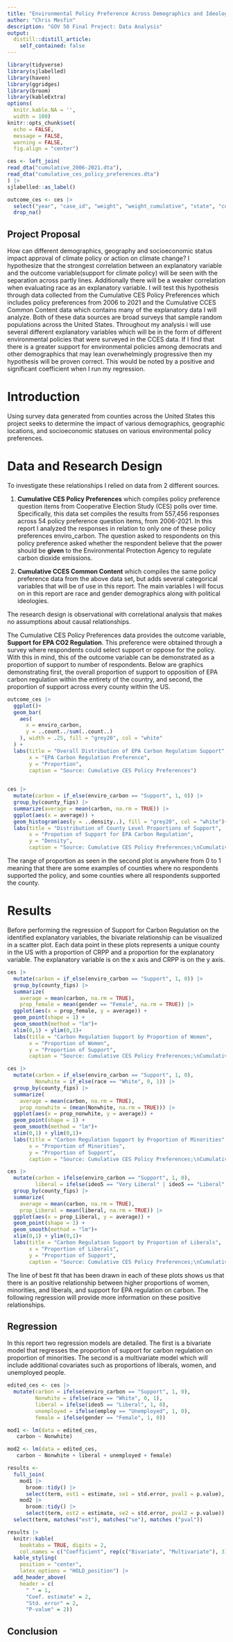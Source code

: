 ```yaml
---
title: "Environmental Policy Preference Across Demographics and Ideology"
author: "Chris Mesfin"
description: "GOV 50 Final Project: Data Analysis"
output:
  distill::distill_article:
    self_contained: false
---
```


```r
library(tidyverse)
library(sjlabelled)
library(haven)
library(ggridges)
library(broom)
library(kableExtra)
options(
  knitr.kable.NA = '',
  width = 100)
knitr::opts_chunk$set(
  echo = FALSE,
  message = FALSE,
  warning = FALSE,
  fig.align = "center")
```

```r
ces <- left_join(
read_dta("cumulative_2006-2021.dta"),
read_dta("cumulative_ces_policy_preferences.dta")
) |>
sjlabelled::as_label()
```

```r
outcome_ces <- ces |>
  select("year", "case_id", "weight", "weight_cumulative", "state", "county_fips", "enviro_carbon") |>
  drop_na()
```
## Project Proposal 

How can different demographics, geography and socioeconomic status impact approval of climate policy or action on climate change? I hypothesize that the strongest correlation between an explanatory variable and the outcome variable(support for climate policy) will be seen with the separation across partly lines. Additionally there will be a weaker correlation when evaluating race as an explanatory variable. I will test this hypothesis through data collected from the Cumulative CES Policy Preferences which includes policy preferences from 2006 to 2021 and the Cumulative CCES Common Content data which contains many of the explanatory data I will analyze. Both of these data sources are broad surveys that sample random populations across the United States. Throughout my analysis i will use several different explanatory variables which will be in the form of different environmental policies that were surveyed in the CCES data. If I find that there is a greater support for environmental policies among democrats and other demographics that may lean overwhelmingly progressive then my hypothesis will be proven correct. This would be noted by a positive and significant coefficient when I run my regression. 

# Introduction 

Using survey data generated from counties across the United States this project seeks to determine the impact of various demographics, geographic locations, and socioeconomic statuses on various environmental policy preferences. 


# Data and Research Design 

To investigate these relationships I relied on data from 2 different sources.

1. **Cumulative CES Policy Preferences** which compiles policy preference question items from Cooperative Election Study (CES) polls over time. Specifically, this data set compiles the results from 557,456 responses across 54 policy preference question items, from 2006-2021. In this report I analyzed the responses in relation to only one of these policy preferences enviro_carbon. The question asked to respondents on this policy preference asked whether the respondent believe that the power should be **given** to the Environmental Protection Agency to regulate carbon dioxide emissions. 


2. **Cumulative CCES Common Content** which compiles the same policy preference data from the above data set, but adds several categorical variables that will be of use in this report. The main variables I will focus on in this report are race and gender demographics along with political ideologies. 

The research design is observational with correlational analysis that makes no assumptions about causal relationships. 


The Cumulative CES Policy Preferences data provides the outcome variable, **Support for EPA CO2 Regulation**. This preference were obtained through a survey where respondents could select support or oppose for the policy. With this in mind, this of the outcome variable can be demonstrated as a proportion of support to number of respondents. Below are graphics demonstrating first, the overall proportion of support to opposition of EPA carbon regulation within the entirety of the country, and second, the proportion of support across every county within the US.


```r
outcome_ces |>
  ggplot()+
  geom_bar(
    aes(
      x = enviro_carbon,
      y = ..count../sum(..count..)
    ), width = .25, fill = "grey20", col = "white"
  ) +
  labs(title = "Overall Distribution of EPA Carbon Regulation Support",
       x = "EPA Carbon Regulation Preference",
       y = "Proportion",
       caption = "Source: Cumulative CES Policy Preferences")
 

```
```r
ces |>
  mutate(carbon = if_else(enviro_carbon == "Support", 1, 0)) |>
  group_by(county_fips) |>
  summarize(average = mean(carbon, na.rm = TRUE)) |>
  ggplot(aes(x = average)) +
  geom_histogram(aes(y = ..density..), fill = "grey20", col = "white")+
  labs(title = "Distribution of County Level Proportions of Support",
       x = "Propotion of Support for EPA Carbon Regulation",
       y = "Density",
       caption = "Source: Cumulative CES Policy Preferences;\nCumulative CCES Common Content")
```

The range of proportion as seen in the second plot is anywhere from 0 to 1 meaning that there are some examples of counties where no respondents supported the policy, and some counties where all respondents supported the county.  

# Results 

Before performing the regression of Support for Carbon Regulation on the identified explanatory variables, the bivariate relationship can be visualized in a scatter plot. Each data point in these plots represents a unique county in the US with a proportion of CRPP and a proportion for the explanatory variable. The explanatory variable is on the x axis and CRPP is on the y axis. 


```r
ces |>
  mutate(carbon = if_else(enviro_carbon == "Support", 1, 0)) |>
  group_by(county_fips) |>
  summarize(
    average = mean(carbon, na.rm = TRUE),
    prop_female = mean(gender == "Female", na.rm = TRUE)) |>
  ggplot(aes(x = prop_female, y = average)) +
  geom_point(shape = 1) +
  geom_smooth(method = "lm")+
  xlim(0,1) + ylim(0,1)+
  labs(title = "Carbon Regulation Support by Proportion of Women",
       x = "Proportion of Women",
       y = "Proportion of Support",
       caption = "Source: Cumulative CES Policy Preferences;\nCumulative CCES Common Content")
```
```r
ces |>
  mutate(carbon = if_else(enviro_carbon == "Support", 1, 0),
         Nonwhite = if_else(race == "White", 0, 1)) |>
  group_by(county_fips) |>
  summarize(
    average = mean(carbon, na.rm = TRUE),
    prop_nonwhite = (mean(Nonwhite, na.rm = TRUE))) |>
  ggplot(aes(x = prop_nonwhite, y = average)) +
  geom_point(shape = 1) +
  geom_smooth(method = "lm")+
  xlim(0,1) + ylim(0,1)+
  labs(title = "Carbon Regulation Support by Proportion of Minorities",
       x = "Proportion of Minorities",
       y = "Proportion of Support",
       caption = "Source: Cumulative CES Policy Preferences;\nCumulative CCES Common Content")
```
```r
ces |>
  mutate(carbon = ifelse(enviro_carbon == "Support", 1, 0),
         liberal = ifelse(ideo5 == "Very Liberal" | ideo5 == "Liberal", 1, 0)) |>
  group_by(county_fips) |>
  summarize(
    average = mean(carbon, na.rm = TRUE),
    prop_Liberal = mean(liberal, na.rm = TRUE)) |>
  ggplot(aes(x = prop_Liberal, y = average)) +
  geom_point(shape = 1) +
  geom_smooth(method = "lm")+
  xlim(0,1) + ylim(0,1)+
  labs(title = "Carbon Regulation Support by Proportion of Liberals",
       x = "Proportion of Liberals",
       y = "Proportion of Support",
       caption = "Source: Cumulative CES Policy Preferences;\nCumulative CCES Common Content")
```


The line of best fit that has been drawn in each of these plots shows us that there is an positive relationship between higher proportions of women, minorities, and liberals, and support for EPA regulation on carbon. The following regression will provide more information on these positive relationships. 

## Regression

In this report two regression models are detailed. The first is a bivariate model that regresses the proportion of support for carbon regulation on proportion of minorities. The second is a multivariate model which will include additional covariates such as proportions of liberals, women, and unemployed people.

```r
edited_ces <- ces |>
  mutate(carbon = ifelse(enviro_carbon == "Support", 1, 0),
         Nonwhite = ifelse(race == "White", 0, 1),
         liberal = ifelse(ideo5 == "Liberal", 1, 0),
         unemployed = ifelse(employ == "Unemployed", 1, 0),
         female = ifelse(gender == "Female", 1, 0))

mod1 <- lm(data = edited_ces,
   carbon ~ Nonwhite)
```
```r
mod2 <- lm(data = edited_ces,
   carbon ~ Nonwhite + liberal + unemployed + female)

```


```r
results <-
  full_join(
    mod1 |> 
      broom::tidy() |> 
      select(term, est1 = estimate, se1 = std.error, pval1 = p.value),
    mod2 |> 
      broom::tidy() |> 
      select(term, est2 = estimate, se2 = std.error, pval2 = p.value)) |>
  select(term, matches("est"), matches("se"), matches ("pval")) 

results |>
  knitr::kable(
    booktabs = TRUE, digits = 2,
    col.names = c("Coefficient", rep(c("Bivariate", "Multivariate"), 3))) |>
  kable_styling(
    position = "center", 
    latex_options = "HOLD_position") |>
  add_header_above(
    header = c(
      " " = 1, 
      "Coef. estimate" = 2, 
      "Std. error" = 2, 
      "P-value" = 2))
```


## Conclusion 















